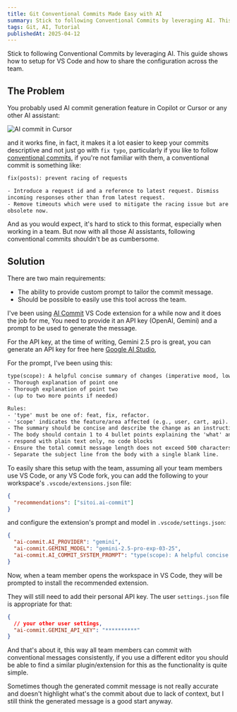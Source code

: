 ```yaml
---
title: Git Conventional Commits Made Easy with AI
summary: Stick to following Conventional Commits by leveraging AI. This guide shows how to setup in VS Code and how to share the configuration across the team.
tags: Git, AI, Tutorial
publishedAt: 2025-04-12
---
```


Stick to following Conventional Commits by leveraging AI. This guide shows how to setup for VS Code and how to share the configuration across the team.

## The Problem

You probably used AI commit generation feature in Copilot or Cursor or any other AI assistant:

<Image
  src="image.png"
  alt="AI commit in Cursor"
  linkClassName="max-w-md mx-auto aspect-[8]"
/>

and it works fine, in fact, it makes it a lot easier to keep your commits descriptive and not just go with `fix typo`,
particularly if you like to follow [conventional commits](https://www.conventionalcommits.org/en/v1.0.0/),
if you're not familiar with them, a conventional commit is something like:

```txt
fix(posts): prevent racing of requests

- Introduce a request id and a reference to latest request. Dismiss
incoming responses other than from latest request.
- Remove timeouts which were used to mitigate the racing issue but are
obsolete now.
```

And as you would expect, it's hard to stick to this format, especially when working in a team.
But now with all those AI assistants, following conventional commits shouldn't be as cumbersome.

## Solution

There are two main requirements:

- The ability to provide custom prompt to tailor the commit message.
- Should be possible to easily use this tool across the team.

I've been using [AI Commit](https://marketplace.visualstudio.com/items?itemName=Sitoi.ai-commit) VS Code extension for a while now and it does the job for me,
You need to provide it an API key (OpenAI, Gemini) and a prompt to be used to generate the message.

For the API key,
at the time of writing, Gemini 2.5 pro is great, you can generate an API key for free here [Google AI Studio](https://aistudio.google.com/app/apikey),

For the prompt, I've been using this:

```txt
type(scope): A helpful concise summary of changes (imperative mood, lowercase, no period at end)
- Thorough explanation of point one
- Thorough explanation of point two
- (up to two more points if needed)

Rules:
- 'type' must be one of: feat, fix, refactor.
- 'scope' indicates the feature/area affected (e.g., user, cart, api). Separate multiple scopes with a comma (e.g., user,auth).
- The summary should be concise and describe the change as an instruction (e.g., 'add login button', not 'added login button').
- The body should contain 1 to 4 bullet points explaining the 'what' and 'why'.
- respond with plain text only, no code blocks
- Ensure the total commit message length does not exceed 500 characters.
- Separate the subject line from the body with a single blank line.
```

To easily share this setup with the team, assuming all your team members use VS Code,
or any VS Code fork, you can add the following to your workspace's `.vscode/extensions.json` file:

```json
{
  "recommendations": ["sitoi.ai-commit"]
}
```

and configure the extension's prompt and model in `.vscode/settings.json`:

```json
{
  "ai-commit.AI_PROVIDER": "gemini",
  "ai-commit.GEMINI_MODEL": "gemini-2.5-pro-exp-03-25",
  "ai-commit.AI_COMMIT_SYSTEM_PROMPT": "type(scope): A helpful concise summary of changes (imperative mood, lowercase, no period at end)\n\n- Thorough explanation of point one\n- Thorough explanation of point two\n- (up to two more points if needed)\n\nRules:\n- 'type' must be one of: feat, fix, refactor.\n- 'scope' indicates the feature/area affected (e.g., user, cart, api). Separate multiple scopes with a comma (e.g., user,auth).\n- The summary should be concise and describe the change as an instruction (e.g., 'add login button', not 'added login button').\n- The body should contain 1 to 4 bullet points explaining the 'what' and 'why'.\n- respond with plain text only, no code blocks\n- Ensure the total commit message length does not exceed 500 characters.\n- Separate the subject line from the body with a single blank line."
}
```

Now, when a team member opens the workspace in VS Code, they will be prompted to install the recommended extension.

They will still need to add their personal API key. The user `settings.json` file is appropriate for that:

```json
{
  // your other user settings,
  "ai-commit.GEMINI_API_KEY": "**********"
}
```

And that's about it, this way all team members can commit with conventional messages consistently,
if you use a different editor you should be able to find a similar plugin/extension for this as the functionality is quite simple.

Sometimes though the generated commit message is not really accurate and doesn't highlight what's the commit about due to lack of context,
but I still think the generated message is a good start anyway.
